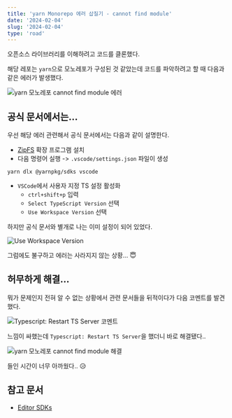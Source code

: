 ```yaml
---
title: 'yarn Monorepo 에러 삽질기 - cannot find module'
date: '2024-02-04'
slug: '2024-02-04'
type: 'road'
---
```


오픈소스 라이브러리를 이해하려고 코드를 클론했다.

해당 레포는 `yarn`으로 모노레포가 구성된 것 같았는데 코드를 파악하려고 할 때 다음과 같은 에러가 발생했다.

<Image
  src="https://raw.githubusercontent.com/jgjgill/blog/main/roads/images/yarn-monorepo-cannot-find-module-error.png"
  alt="yarn 모노레포 cannot find module 에러"
/>

## 공식 문서에서는...

우선 해당 에러 관련해서 공식 문서에서는 다음과 같이 설명한다.

- [ZipFS](https://marketplace.visualstudio.com/items?itemName=arcanis.vscode-zipfs) 확장 프로그램 설치
- 다음 명령어 실행 -> `.vscode/settings.json` 파일이 생성

```shell
yarn dlx @yarnpkg/sdks vscode
```

- `VSCode`에서 사용자 지정 TS 설정 활성화
  - `ctrl+shift+p` 입력
  - `Select TypeScript Version` 선택
  - `Use Workspace Version` 선택

하지만 공식 문서와 별개로 나는 이미 설정이 되어 있었다.

<Image
  src="https://raw.githubusercontent.com/jgjgill/blog/main/roads/images/use-workspace-version.png"
  alt="Use Workspace Version"
/>

그럼에도 불구하고 에러는 사라지지 않는 상황... 😇

## 허무하게 해결...

뭐가 문제인지 전혀 알 수 없는 상황에서 관련 문서들을 뒤적이다가 다음 코멘트를 발견했다.

<Image
  src="https://raw.githubusercontent.com/jgjgill/blog/main/roads/images/typescript-restart-ts-server-comment.png"
  alt="Typescript: Restart TS Server 코멘트"
/>

느낌이 싸했는데 `Typescript: Restart TS Server`을 했더니 바로 해결됐다..

<Image
  src="https://raw.githubusercontent.com/jgjgill/blog/main/roads/images/yarn-monorepo-cannot-find-module-resolution.png"
  alt="yarn 모노레포 cannot find module 해결"
/>

들인 시간이 너무 아까웠다.. 😥

## 참고 문서

- [Editor SDKs](https://yarnpkg.com/getting-started/editor-sdks)

